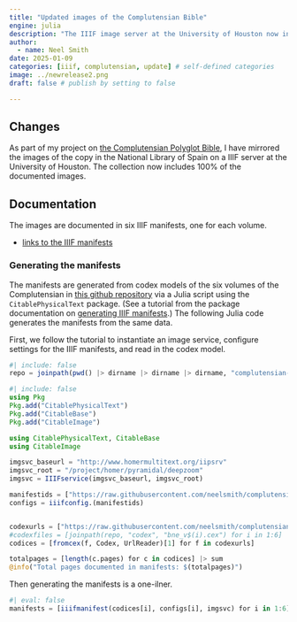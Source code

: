 ```yaml
---
title: "Updated images of the Complutensian Bible"
engine: julia
description: "The IIIF image server at the University of Houston now includes 100% of the documented images of the Complutensian Bible."
author:
  - name: Neel Smith
date: 2025-01-09
categories: [iiif, complutensian, update] # self-defined categories
image: ../newrelease2.png
draft: false # publish by setting to false

---
```




## Changes

As part of my project on [the Complutensian Polyglot Bible](https://neelsmith.quarto.pub/digitalcomplutensian/), I have mirrored the images of the copy in the National Library of Spain on a IIIF server at the University of Houston. The collection now includes 100% of the documented images.


## Documentation

The images are documented in six IIIF manifests, one for each volume.

- [links to the IIIF manifests](https://neelsmith.quarto.pub/digitalcomplutensian/resources/images/)


### Generating the manifests


The manifests are generated from codex models of the six volumes of the Complutensian in [this github repository](https://github.com/neelsmith/complutensian-texts) via 
a Julia script using the `CitablePhysicalText` package. (See a tutorial from the package documentation on [generating IIIF manifests](https://neelsmith.quarto.pub/citablephysicaltext/tutorials/iiif.html).) The following Julia code generates the manifests from the same data.

First, we follow the tutorial to instantiate an image service, configure settings for the IIIF manifests, and read in the codex model.



```julia
#| include: false
repo = joinpath(pwd() |> dirname |> dirname |> dirname, "complutensian-texts")
```
```julia
#| include: false
using Pkg
Pkg.add("CitablePhysicalText")
Pkg.add("CitableBase")
Pkg.add("CitableImage")
```
```julia
using CitablePhysicalText, CitableBase
using CitableImage

imgsvc_baseurl = "http://www.homermultitext.org/iipsrv"
imgsvc_root = "/project/homer/pyramidal/deepzoom"
imgsvc = IIIFservice(imgsvc_baseurl, imgsvc_root)

manifestids = ["https://raw.githubusercontent.com/neelsmith/complutensian-texts/refs/heads/main/iiif/complutensian-bne-v$(i)-manifest.json" for i in 1:6]
configs = iiifconfig.(manifestids)


codexurls = ["https://raw.githubusercontent.com/neelsmith/complutensian-texts/refs/heads/main/codex/bne_v$(i).cex" for i in 1:6]
#codexfiles = [joinpath(repo, "codex", "bne_v$(i).cex") for i in 1:6]
codices = [fromcex(f, Codex, UrlReader)[1] for f in codexurls]

totalpages = [length(c.pages) for c in codices] |> sum
@info("Total pages documented in manifests: $(totalpages)")
```

Then generating the manifests is a one-ilner.

```julia
#| eval: false
manifests = [iiifmanifest(codices[i], configs[i], imgsvc) for i in 1:6]
```